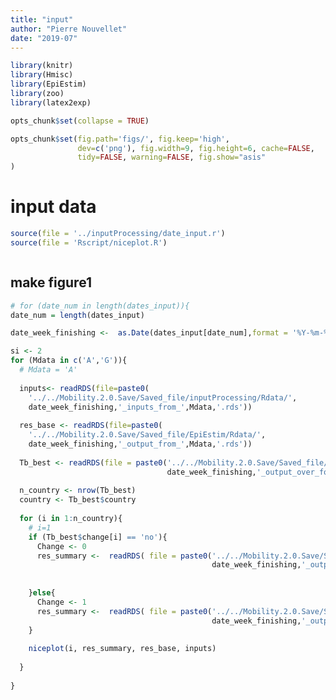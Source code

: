 ```yaml
---
title: "input"
author: "Pierre Nouvellet"
date: "2019-07"
---
```


```r
library(knitr)
library(Hmisc)
library(EpiEstim)
library(zoo)
library(latex2exp)

opts_chunk$set(collapse = TRUE)

opts_chunk$set(fig.path='figs/', fig.keep='high', 
               dev=c('png'), fig.width=9, fig.height=6, cache=FALSE,
               tidy=FALSE, warning=FALSE, fig.show="asis"
)


```

# input data

```r
source(file = '../inputProcessing/date_input.r')
source(file = 'Rscript/niceplot.R')



```

## make figure1



```r

# for (date_num in length(dates_input)){
date_num = length(dates_input)

date_week_finishing <-  as.Date(dates_input[date_num],format = '%Y-%m-%d')

si <- 2
for (Mdata in c('A','G')){
  # Mdata = 'A'
  
  inputs<- readRDS(file=paste0(
    '../../Mobility.2.0.Save/Saved_file/inputProcessing/Rdata/',
    date_week_finishing,'_inputs_from_',Mdata,'.rds'))
  
  res_base <- readRDS(file=paste0(
    '../../Mobility.2.0.Save/Saved_file/EpiEstim/Rdata/',
    date_week_finishing,'_output_from_',Mdata,'.rds'))
  
  Tb_best <- readRDS(file = paste0('../../Mobility.2.0.Save/Saved_file/TableModels_comparision/RData/',
                                   date_week_finishing,'_output_over_form_',Mdata,'.rds' ))$Tb_best
  
  n_country <- nrow(Tb_best)
  country <- Tb_best$country
  
  for (i in 1:n_country){
    # i=1
    if (Tb_best$change[i] == 'no'){
      Change <- 0
      res_summary <-  readRDS( file = paste0('../../Mobility.2.0.Save/Saved_file/FitModels/R0_beta_Over/Rdata/',
                                             date_week_finishing,'_output2_over_form_',Mdata,'.rds' ) )[[si]]
      
      
    }else{
      Change <- 1
      res_summary <-  readRDS( file = paste0('../../Mobility.2.0.Save/Saved_file/FitModels/R0_beta_tD_Over/Rdata/',
                                             date_week_finishing,'_output2_over_form_',Mdata,'.rds' ) )[[si]]
    }
    
    niceplot(i, res_summary, res_base, inputs)
    
  }
  
}

```
